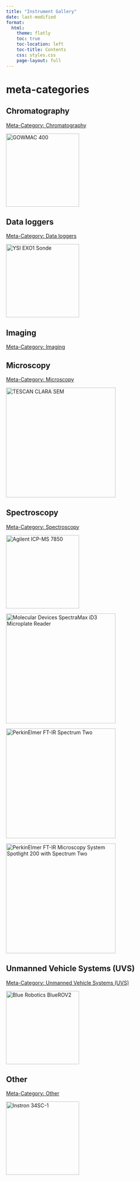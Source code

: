 ```yaml
---
title: "Instrument Gallery"
date: last-modified
format:
  html:
    theme: flatly
    toc: true
    toc-location: left
    toc-title: Contents
    css: styles.css
    page-layout: full
---
```



# meta-categories

## Chromatography

[Meta-Category: Chromatography](/MetaCategory/Chromatography.qmd)

::: {layout-ncol=2}

[![GOWMAC 400](/assets/images/GOWMAC-400-front.jpeg "GOWMAC 400"){fig-align="left" width=200}](/Instrumentation/GOWMAC-400.qmd)

:::


## Data loggers

[Meta-Category: Data loggers](/MetaCategory/DataLoggers.qmd)

::: {layout-ncol=2}

[![YSI EXO1 Sonde](/assets/images/YSI-EXO1-Sonde-HH.jpg "YSI EXO1 Sonde"){fig-align="left" width=200}](/Instrumentation/YSI-EXO1-Sonde.qmd)

:::


## Imaging

[Meta-Category: Imaging](/MetaCategory/Imaging.qmd)

## Microscopy

[Meta-Category: Microscopy](/MetaCategory/Microscopy.qmd)

::: {layout-ncol=2}

[![TESCAN CLARA SEM](/assets/images/TESCAN_CLARA.webp "TESCAN CLARA SEM"){fig-align="left" width=300}](/Instrumentation/TESCAN-CLARA-SEM.qmd)

:::


## Spectroscopy

[Meta-Category: Spectroscopy](/MetaCategory/Spectroscopy.qmd)

::: {layout-ncol=2}

[![Agilent ICP-MS 7850](/assets/images/Agilent-ICP-MS-7850.png "Agilent ICP-MS 7850"){fig-align="left" width=200}](/Instrumentation/Agilent-ICP-MS-7850.qmd)

[![Molecular Devices SpectraMax iD3 Microplate Reader](/assets/images/Molecular-Devices-spectramax-id3-multimode-microplate-reader-front.png "Molecular Devices SpectraMax iD3 Microplate Reader"){fig-align="left" width=300}](/Instrumentation/Molecular-Devices-SpectraMax-iD3-Microplate-Reader.qmd)

[![PerkinElmer FT-IR Spectrum Two](/assets/images/PerkinElmer_FT-IR-SpectrumTwo.png "PerkinElmer FT-IR Spectrum Two"){fig-align="left" width=300}](/Instrumentation/PerkinElmer-FTIR-Spectrum-Two.qmd)

[![PerkinElmer FT-IR Microscopy System Spotlight 200 with Spectrum Two](/assets/images/PerkinElmer-FT-IR-Spotlight-200-with-Spectrum-Two-Image.png "PerkinElmer FT-IR Microscopy System Spotlight 200 with Spectrum Two"){fig-align="left" width=300}](/Instrumentation/PerkinElmer-FTIR-Microscopy-System-Spotlight-200.qmd)


:::

## Unmanned Vehicle Systems (UVS)

[Meta-Category: Unmanned Vehicle Systems (UVS)](/MetaCategory/UnmannedVehicleSystems.qmd)

::: {layout-ncol=2}

[![Blue Robotics BlueROV2](/assets/images/BlueRobotics-ROV-BlueROV2.jpg){fig-align="left" width=200}](/Instrumentation/BlueRobotics-ROV-BlueROV2.html)

:::

## Other

[Meta-Category: Other](/MetaCategory/Other.qmd)

::: {layout-ncol=2}

[![Instron 34SC-1](/assets/images/Instron-3400-Series-Single-Column-Table-Model-1000x1000.jpg "Instron 34SC-1"){fig-align="left" width=200}](/Instrumentation/Instron-34SC-1.qmd)

:::

